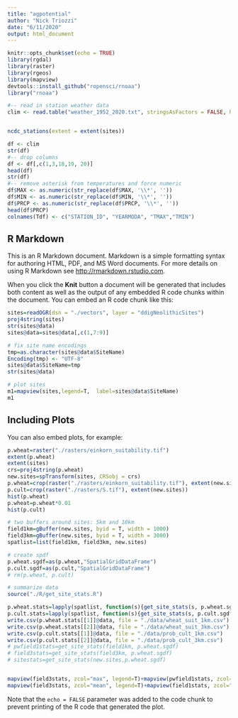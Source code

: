 ```yaml
---
title: "agpotential"
author: "Nick Triozzi"
date: "6/11/2020"
output: html_document
---
```


```r
knitr::opts_chunk$set(echo = TRUE)
library(rgdal)
library(raster)
library(rgeos)
library(mapview)
devtools::install_github("ropensci/rnoaa")
library("rnoaa")

```

```r

#-- read in station weather data
clim <- read.table("weather_1952_2020.txt", stringsAsFactors = FALSE, header=T, na.strings=c('99999','99999.9','999.9','99.9'), sep = ",")


ncdc_stations(extent = extent(sites))

df <- clim
str(df)
#-- drop columns
df <- df[,c(1,3,18,19, 20)]
head(df)
str(df)
#-- remove asterisk from temperatures and force numeric
df$MAX <- as.numeric(str_replace(df$MAX, '\\*', ''))
df$MIN <- as.numeric(str_replace(df$MIN, '\\*', ''))
df$PRCP <- as.numeric(str_replace(df$PRCP, '\\*', ''))
head(df$PRCP)
colnames(Tdf) <- c("STATION_ID", "YEARMODA", "TMAX","TMIN")

```

## R Markdown

This is an R Markdown document. Markdown is a simple formatting syntax for authoring HTML, PDF, and MS Word documents. For more details on using R Markdown see <http://rmarkdown.rstudio.com>.

When you click the **Knit** button a document will be generated that includes both content as well as the output of any embedded R code chunks within the document. You can embed an R code chunk like this:

```r
sites=readOGR(dsn = "./vectors", layer = "ddigNeolithicSites")
proj4string(sites)
str(sites@data)
sites@data=sites@data[,c(1,7:9)]

# fix site name encodings
tmp=as.character(sites@data$SiteName)
Encoding(tmp) <- "UTF-8"
sites@data$SiteName=tmp
str(sites@data)

# plot sites
m1=mapview(sites,legend=T,  label=sites@data$SiteName)
m1
```

## Including Plots

You can also embed plots, for example:

```r
p.wheat=raster("./rasters/einkorn_suitability.tif")
extent(p.wheat)
extent(sites)
crs=proj4string(p.wheat)
new.sites=spTransform(sites, CRSobj = crs)
p.wheat=crop(raster("./rasters/einkorn_suitability.tif"), extent(new.sites))
p.cult=crop(raster("./rasters/S.tif"), extent(new.sites))
hist(p.wheat)
p.wheat=p.wheat*0.01
hist(p.cult)

# two buffers around sites: 5km and 10km
field1km=gBuffer(new.sites, byid = T, width = 1000)
field3km=gBuffer(new.sites, byid = T, width = 3000)
spatlist=list(field1km, field3km, new.sites)

# create spdf
p.wheat.sgdf=as(p.wheat,"SpatialGridDataFrame")
p.cult.sgdf=as(p.cult,"SpatialGridDataFrame")
# rm(p.wheat, p.cult)

# summarize data
source("./R/get_site_stats.R")

p.wheat.stats=lapply(spatlist, function(s){get_site_stats(s, p.wheat.sgdf)})
p.cult.stats=lapply(spatlist, function(s){get_site_stats(s, p.cult.sgdf)})
write.csv(p.wheat.stats[[1]]@data, file = "./data/wheat_suit_1km.csv")
write.csv(p.wheat.stats[[2]]@data, file = "./data/wheat_suit_3km.csv")
write.csv(p.cult.stats[[1]]@data, file = "./data/prob_cult_1km.csv")
write.csv(p.cult.stats[[2]]@data, file = "./data/prob_cult_3km.csv")
# pwfield1stats=get_site_stats(field1km, p.wheat.sgdf)
# field3stats=get_site_stats(field3km, p.wheat.sgdf)
# sitestats=get_site_stats(new.sites,p.wheat.sgdf)


mapview(field3stats, zcol="max", legend=T)+mapview(pwfield1stats, zcol="max", legend=T)
mapview(field3stats, zcol="mean", legend=T)+mapview(field1stats, zcol="mean", legend=T)#+ mapview(newf, zcol="date",  color=myPal, legend=TRUE, label=newf$Site)
```

Note that the `echo = FALSE` parameter was added to the code chunk to prevent printing of the R code that generated the plot.
